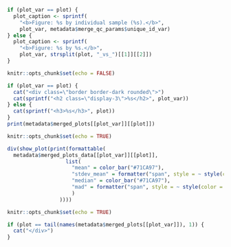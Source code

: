 ```r
if (plot_var == plot) {
  plot_caption <- sprintf(
    "<b>Figure: %s by individual sample (%s).</b>", 
    plot_var, metadata$merge_qc_params$unique_id_var)
} else {
  plot_caption <- sprintf(
    "<b>Figure: %s by %s.</b>", 
    plot_var, strsplit(plot, "_vs_")[[1]][[2]])
}
```

```r
knitr::opts_chunk$set(echo = FALSE)

if (plot_var == plot) {
  cat("<div class=\"border border-dark rounded\">")
  cat(sprintf("<h2 class=\"display-3\">%s</h2>", plot_var))
} else {
  cat(sprintf("<h3>%s</h3>", plot))
}
print(metadata$merged_plots[[plot_var]][[plot]])
```

```r
knitr::opts_chunk$set(echo = TRUE)

div(show_plot(print(formattable(
  metadata$merged_plots_data[[plot_var]][[plot]], 
                   list(
                     "mean" = color_bar("#71CA97"), 
                     "stdev_mean" = formatter("span", style = ~ style(color = "grey")),
                     "median" = color_bar("#71CA97"),
                     "mad" = formatter("span", style = ~ style(color = "grey"))
                     )
                 ))))
```

```r
knitr::opts_chunk$set(echo = TRUE)

if (plot == tail(names(metadata$merged_plots[[plot_var]]), 1)) {
  cat("</div>")
}
```


